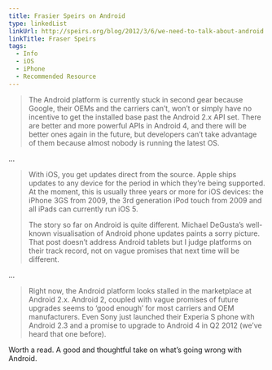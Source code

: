 ```yaml
---
title: Frasier Speirs on Android
type: linkedList
linkUrl: http://speirs.org/blog/2012/3/6/we-need-to-talk-about-android.html
linkTitle: Fraser Speirs
tags:
  - Info
  - iOS
  - iPhone
  - Recommended Resource
---
```


> The Android platform is currently stuck in second gear because Google, their OEMs and the carriers can’t, won’t or simply have no incentive to get the installed base past the Android 2.x API set. There are better and more powerful APIs in Android 4, and there will be better ones again in the future, but developers can’t take advantage of them because almost nobody is running the latest OS.

…

> With iOS, you get updates direct from the source. Apple ships updates to any device for the period in which they’re being supported. At the moment, this is usually three years or more for iOS devices: the iPhone 3GS from 2009, the 3rd generation iPod touch from 2009 and all iPads can currently run iOS 5.
>
> The story so far on Android is quite different. Michael DeGusta’s well-known visualisation of Android phone updates paints a sorry picture. That post doesn’t address Android tablets but I judge platforms on their track record, not on vague promises that next time will be different.

…

> Right now, the Android platform looks stalled in the marketplace at Android 2.x. Android 2, coupled with vague promises of future upgrades seems to ‘good enough’ for most carriers and OEM manufacturers. Even Sony just launched their Experia S phone with Android 2.3 and a promise to upgrade to Android 4 in Q2 2012 (we’ve heard that one before).

Worth a read. A good and thoughtful take on what’s going wrong with Android.
